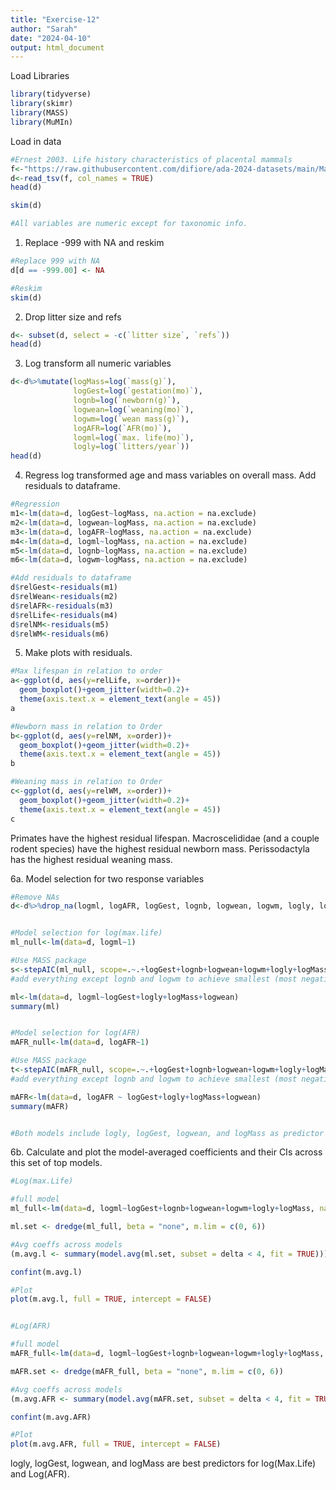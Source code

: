 ```yaml
---
title: "Exercise-12"
author: "Sarah"
date: "2024-04-10"
output: html_document
---
```

Load Libraries
```r
library(tidyverse)
library(skimr)
library(MASS)
library(MuMIn)
```
Load in data
```R
#Ernest 2003. Life history characteristics of placental mammals
f<-"https://raw.githubusercontent.com/difiore/ada-2024-datasets/main/Mammal_lifehistories_v2.txt"
d<-read_tsv(f, col_names = TRUE)
head(d)

skim(d)

#All variables are numeric except for taxonomic info.
```
1. Replace -999 with NA and reskim
```R
#Replace 999 with NA
d[d == -999.00] <- NA

#Reskim
skim(d)
```
2. Drop litter size and refs
```r
d<- subset(d, select = -c(`litter size`, `refs`))
head(d)
```
3. Log transform all numeric variables
```R
d<-d%>%mutate(logMass=log(`mass(g)`),
              logGest=log(`gestation(mo)`),
              lognb=log(`newborn(g)`),
              logwean=log(`weaning(mo)`),
              logwm=log(`wean mass(g)`),
              logAFR=log(`AFR(mo)`),
              logml=log(`max. life(mo)`),
              logly=log(`litters/year`))
head(d)
```
4. Regress log transformed age and mass variables on overall mass. Add residuals to dataframe.
```R
#Regression
m1<-lm(data=d, logGest~logMass, na.action = na.exclude)
m2<-lm(data=d, logwean~logMass, na.action = na.exclude)
m3<-lm(data=d, logAFR~logMass, na.action = na.exclude)
m4<-lm(data=d, logml~logMass, na.action = na.exclude)
m5<-lm(data=d, lognb~logMass, na.action = na.exclude)
m6<-lm(data=d, logwm~logMass, na.action = na.exclude)

#Add residuals to dataframe
d$relGest<-residuals(m1)
d$relWean<-residuals(m2)
d$relAFR<-residuals(m3)
d$relLife<-residuals(m4)
d$relNM<-residuals(m5)
d$relWM<-residuals(m6)
```
5. Make plots with residuals. 
```R
#Max lifespan in relation to order
a<-ggplot(d, aes(y=relLife, x=order))+
  geom_boxplot()+geom_jitter(width=0.2)+
  theme(axis.text.x = element_text(angle = 45)) 
a

#Newborn mass in relation to Order
b<-ggplot(d, aes(y=relNM, x=order))+
  geom_boxplot()+geom_jitter(width=0.2)+
  theme(axis.text.x = element_text(angle = 45)) 
b

#Weaning mass in relation to Order
c<-ggplot(d, aes(y=relWM, x=order))+
  geom_boxplot()+geom_jitter(width=0.2)+
  theme(axis.text.x = element_text(angle = 45)) 
c

```

Primates have the highest residual lifespan. Macroscelididae (and a couple rodent species) have the highest residual newborn mass. Perissodactyla has the highest residual weaning mass. 

6a. Model selection for two response variables
```R
#Remove NAs
d<-d%>%drop_na(logml, logAFR, logGest, lognb, logwean, logwm, logly, logMass)


#Model selection for log(max.life)
ml_null<-lm(data=d, logml~1)

#Use MASS package
s<-stepAIC(ml_null, scope=.~.+logGest+lognb+logwean+logwm+logly+logMass, direction = "both", trace = TRUE)
#add everything except lognb and logwm to achieve smallest (most negative) AIC. 2 other models have delta AICs<4. 

ml<-lm(data=d, logml~logGest+logly+logMass+logwean)
summary(ml)


#Model selection for log(AFR)
mAFR_null<-lm(data=d, logAFR~1)

#Use MASS package
t<-stepAIC(mAFR_null, scope=.~.+logGest+lognb+logwean+logwm+logly+logMass, direction = "both", trace = TRUE)
#add everything except lognb and logwm to achieve smallest (most negative) AIC. 4 other models have delta AICs<4. 

mAFR<-lm(data=d, logAFR ~ logGest+logly+logMass+logwean)
summary(mAFR)


#Both models include logly, logGest, logwean, and logMass as predictor variables. 
```
6b. Calculate and plot the model-averaged coefficients and their CIs across this set of top models.
```R
#Log(max.Life)

#full model
ml_full<-lm(data=d, logml~logGest+lognb+logwean+logwm+logly+logMass, na.action = na.fail)

ml.set <- dredge(ml_full, beta = "none", m.lim = c(0, 6))

#Avg coeffs across models
(m.avg.l <- summary(model.avg(ml.set, subset = delta < 4, fit = TRUE)))

confint(m.avg.l)

#Plot
plot(m.avg.l, full = TRUE, intercept = FALSE)


#Log(AFR)

#full model
mAFR_full<-lm(data=d, logml~logGest+lognb+logwean+logwm+logly+logMass, na.action = na.fail)

mAFR.set <- dredge(mAFR_full, beta = "none", m.lim = c(0, 6))

#Avg coeffs across models
(m.avg.AFR <- summary(model.avg(mAFR.set, subset = delta < 4, fit = TRUE)))

confint(m.avg.AFR)

#Plot
plot(m.avg.AFR, full = TRUE, intercept = FALSE)

```

logly, logGest, logwean, and logMass are best predictors for log(Max.Life) and Log(AFR). 







